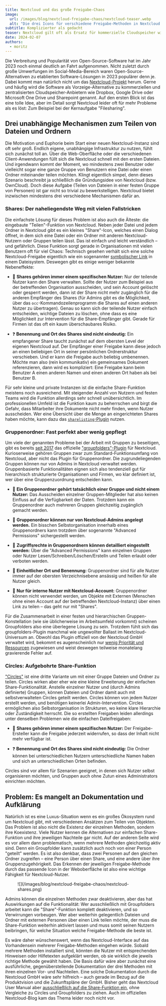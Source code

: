```yaml
---
title: Nextcloud und das große Freigabe-Chaos
image:
  url: /images/blog/nextcloud-freigabe-chaos/nextcloud-teaser.webp
  alt: "Die drei Icons für verschiedene Freigabe-Methoden in Nextcloud: Shares, Gruppenordner und Circles"
subtitle: Komplizierter als gedacht
teaser: Nextcloud gilt oft als Ersatz für kommerzielle Cloudspeicher wie Dropbox und Google Drive. Die ursprüngliche Kernaufgabe, das Teilen von Dateien und Ordnern, ist aber oft deutlich komplizierter und verwirrender als angenommen, da es drei unterschiedliche Freigabe-Mechanismen gibt.
date: 2024-02-07
authors:
  - moritz
---
```


Die Verbreitung und Popularität von Open-Source-Software hat im Jahr 2023 noch einmal deutlich an Fahrt aufgenommen. Nicht zuletzt durch große Umwerfungen im Social-Media-Bereich waren Open-Source-Alternativen zu etablierten Software-Lösungen in 2023 populärer denn je. Dabei kommt man natürlich nicht um das [Nextcloud-Projekt](https://nextcloud.com/) herum. Gerne und häufig wird die Software als Vorzeige-Alternative zu kommerziellen und zentralisierten Cloudspeicher-Anbietern wie Dropbox, Google Drive oder Microsoft One Drive und Sharepoint genannt. Auf den ersten Blick ist das eine tolle Idee, aber im Detail sorgt Nextcloud leider oft für mehr Probleme als es löst: Zum Beispiel bei der Kernaufgabe "Filesharing". 

## Drei unabhängige Mechanismen zum Teilen von Dateien und Ordnern

Die Motivation und Euphorie beim Start einer neuen Nextcloud-Instanz sind oft sehr groß. Endlich eigene, unabhängige Infrastruktur zu nutzen, fühlt sich zunächst toll an. Über die Web-Oberfläche oder die verschiedenen Client-Anwendungen füllt sich die Nextcloud schnell mit den ersten Dateien. Und irgendwann kommt der Moment, wo mindestens zwei Benutzer oder vielleicht sogar eine ganze Gruppe von Benutzern eine Datei oder einen Ordner miteinander teilen möchten. Klingt eigentlich simpel, denn dieses Szenario beschreibt ja schließlich die Gründungsidee von Nextcloud (bzw. OwnCloud). Doch diese Aufgabe (Teilen von Dateien in einer festen Gruppe von Personen) ist gar nicht so trivial zu bewerkstelligen. Nextcloud bietet inzwischen mindestens drei verschiedene Mechanismen dafür an. 

### Shares: Der naheliegendste Weg mit vielen Fallstricken

Die einfachste Lösung für dieses Problem ist also auch die Älteste: die eingebaute "Teilen"-Funktion von Nextcloud. Neben jeder Datei und jedem Ordner in Nextcloud gibt es ein kleines "Share"-Icon, welches einen Dialog öffnet, in dem sich eine Datei oder ein Ordner mit anderen Nextcloud-Nutzern oder Gruppen teilen lässt. Das ist einfach und leicht verständlich – und gefährlich. Diese Funktion sorgt gerade in Organisationen mit vielen Benutzern oft für viel Chaos: Technisch gesehen verhält sich eine solche Nextcloud-Freigabe eigentlich wie ein sogenannter [symbolischer Link](https://de.m.wikipedia.org/wiki/Symbolische_Verkn%C3%BCpfung) in einem Dateisystem. Deswegen gibt es einige weniger bekannte Nebeneffekte:

- 👤 **Shares gehören immer einem spezifischen Nutzer:** Nur der teilende Nutzer kann den Share verwalten. Sollte der Nutzer zum Beispiel aus der betreffenden Organisation ausscheiden, und sein Account gelöscht oder gesperrt werden, dann ist der Share nicht mehr zugänglich für die anderen Empfänger des Shares (für Admins gibt es die Möglichkeit, über das `occ`-Kommandozeilenprogramm die Shares auf einen anderen Nutzer zu übertragen). Genau so kann sich der teilende Nutzer einfach entscheiden, wichtige Dateien zu löschen, ohne dass es eine Möglichkeit zur Intervention für die Share-Empfänger gibt. Gerade für Firmen ist das oft ein kaum überschaubares Risiko.

- ❓ **Benennung und Ort des Shares sind nicht eindeutig:** Ein empfangener Share taucht zunächst auf dem obersten Level der eigenen Nextcloud auf. Der Empfänger einer Freigabe kann diese jedoch an einen beliebigen Ort in seiner persönlichen Ordnerstruktur verschieben. Und er kann die Freigabe auch beliebig umbenennen. Möchte man also (rein kommunikativ) ein gemeinsames Dokument referenzieren, dann wird es kompliziert: Eine Freigabe kann beim Benutzer A einen anderen Namen und einen anderen Ort haben als bei Benutzer B.

Für sehr kleine und private Instanzen ist die einfache Share-Funktion meistens noch ausreichend. Mit steigender Anzahl von Nutzern und festen Teams wird die Funktion allerdings sehr schnell unübersichtlich. Im professionellen Umfeld ist die Funktion kaum zu beherrschen und birgt die Gefahr, dass Mitarbeiter ihre Dokumente nicht mehr finden, wenn Nutzer ausscheiden. Wer eine Übersicht über die Menge an eingerichteten Shares haben möchte, kann dazu das [`sharelisting`-Plugin](https://github.com/nextcloud/sharelisting) nutzen.

### Gruppenordner: Fast perfekt aber wenig gepflegt

Um viele der genannten Probleme bei der Arbeit mit Gruppen zu beseitigen, gibt es bereits [seit 2017](https://nextcloud.com/blog/new-version-of-groupfolders-app-is-coming/) das offizielle ["groupfolders"-Plugin](https://github.com/nextcloud/groupfolders) für Nextcloud. Kurioserweise gehören Gruppen zwar zum Standard-Funktionsumfang von Nextcloud, aber nicht das Plugin für Gruppenordner. Die zugrundeliegenden Gruppen können nur von Admins in Nextcloud verwaltet werden. Gruppenbasierte Funktionalitäten eignen sich also tendenziell gut für hierarchisch strukturierte Organisationen und Firmen, wo klar definiert ist, wer über eine Gruppenzuordnung entscheiden kann.

- 👥 **Ein Gruppenordner gehört tatsächlich einer Gruppe und nicht einem Nutzer:** Das Ausscheiden einzelner Gruppen-Mitglieder hat also keinen Einfluss auf die Verfügbarkeit der Daten. Trotzdem kann ein Gruppenordner auch mehreren Gruppen gleichzeitig zugänglich gemacht werden.

- 👑 **Gruppenordner können nur von Nextcloud-Admins angelegt werden.** Ein bisschen Selbstorganisation innerhalb eines Gruppenordners kann trotzdem über sogenannte "Advanced Permissions" sichergestellt werden.

- 🔐 **Zugriffsrechte in Gruppenordnern können detailliert eingestellt werden:** Über die "Advanced Permissions" kann einzelnen Gruppen oder Nutzer Lesen/Schreiben/Löschen/Erstelln und Teilen erlaubt oder verboten werden.

- 🎯 **Einheitlicher Ort und Benennung:** Gruppenordner sind für alle Nutzer immer auf der obersten Verzeichnisebene ansässig und heißen für alle Nutzer gleich.

- 🚪 **Nur für interne Nutzer mit Nextcloud-Account:** Gruppenordner können nicht verwendet werden, um Objekte mit Externen (Menschen ohne einen Account auf der betreffenden Nextcloud-Instanz) über einen Link zu teilen – das geht nur mit "Shares".

Für die Zusammenarbeit in einer festen und hierarchischen Gruppen-Konstellation (wie sie üblicherweise im Arbeitsumfeld vorkommt) scheinen Groupfolders also eine überlegene Lösung zu sein. Trotzdem fühlt sich das groupfolders-Plugin manchmal wie ungewollter Ballast im Nextcloud-Universum an. Obwohl das Plugin offiziell von der Nextcloud GmbH verwaltet wird, bekommt es augenscheinlich nur [wenig Priorität und Ressourcen](https://github.com/nextcloud/groupfolders/issues/1215) zugewiesen und weist deswegen teilweise monatelang gravierende Fehler auf.

### Circles: Aufgebohrte Share-Funktion

["Circles"](https://github.com/nextcloud/circles) ist eine dritte Variante um mit einer Gruppe Dateien und Ordner zu teilen. Circles wirken aber eher wie eine kleine Erweiterung der einfachen Share-Funktionalität. Anstelle einzelner Nutzer und (durch Admins definierte) Gruppen, können Dateien und Ordner damit auch mit selbstverwalteten Circles geteilt werden. Circles können von jedem Nutzer erstellt werden, und benötigen keinerlei Admin-Intervention. Circles ermöglichen also Selbstorganisation in Strukturen, wo keine klare Hierarchie oder Zuständigkeit herrscht. Die so erstellten Freigaben leiden allerdings unter denselben Problemen wie die einfachen Dateifreigaben:

- 👤 **Shares gehören immer einem spezifischen Nutzer:** Der Freigabe-Ersteller kann die Freigabe jederzeit widerrufen, so dass der Inhalt nicht mehr verfügbar ist.

- ❓ **Benennung und Ort des Shares sind nicht eindeutig:** Die Ordner können bei unterschiedlichen Nutzern unterschiedliche Namen haben und sich an unterschiedlichen Orten befinden.

Circles sind vor allem für Szenarien geeignet, in denen sich Nutzer selbst organisieren möchten, und Gruppen auch ohne Zutun eines Administrators einrichten möchten.

## Problem: Es mangelt an Dokumentation und Aufklärung

Natürlich ist es eine Luxus-Situation wenn es ein großes Ökosystem rund um Nextcloud gibt, mit verschiedenen Ansätzen zum Teilen von Objekten. Das Problem ist also nicht die Existenz der einzelnen Methoden, sondern ihre Koexistenz. Viele Nutzer kennen die Alternativen zur einfachen Share-Funktion und ihre jeweiligen Nachteile gar nicht. Auf der anderen Seite wird es vor allem dann problematisch, wenn mehrere Methoden gleichzeitig aktiv sind. Denn ein Groupfolder kann zusätzlich auch noch von einer Person "geteilt" werden. Es ist also denkbar, dass zwei Personen auf den gleichen Ordner zugreifen – eine Person über einen Share, und eine andere über ihre Gruppenzugehörigkeit. Das Erkennen der jeweiligen Freigabe-Methode durch das passende Icon in der Weboberfläche ist also eine wichtige Fähigkeit für Nextcloud-Nutzer.

<figure class="[&>p>img]:mx-auto">
![](/images/blog/nextcloud-freigabe-chaos/nextcloud-shares.png)
</figure>

Admins können die einzelnen Methoden zwar deaktivieren, aber das hat Auswirkungen auf die Funktionalität: Wer ausschließlich mit Groupfolders arbeitet kann die "Share"-Funktion komplett deaktivieren, und so Verwirrungen vorbeugen. Wer aber weiterhin gelegentlich Dateien und Ordner mit externen Personen über einen Link teilen möchte, der muss die Share-Funktion weiterhin aktiviert lassen und muss somit seinen Nutzern beibringen, für welche Situation welche Freigabe-Methode die beste ist.

Es wäre daher wünschenswert, wenn das Nextcloud-Interface auf das Vorhandensein mehrerer Freigabe-Methoden eingehen würde. Sobald mehrere Methoden installiert sind, könnten die Nutzer mit entsprechenden Hinweisen oder Hilfetexten aufgeklärt werden, ob sie wirklich die jeweils richtige Methode gewählt haben. Die Basis dafür wäre aber zunächst eine ausführliche, gegenüberstellende Dokumentation der drei Methoden mit ihren einzelnen Vor- und Nachteilen. Eine solche Dokumentation durch die Nextcloud GmbH wäre sehr hilfreich – auch gerade im Bezug auf die Produktvision und die Zukunftspläne der GmbH. Bisher geht das Nextcloud User Manual aber [ausschließlich auf die Share-Funktion ein](https://docs.nextcloud.com/server/latest/user_manual/en/files/sharing.html), ohne Vergleiche zu Circles und Groupfolders zu ziehen. Auch im offiziellen Nextcloud-Blog kam das Thema leider noch nicht vor.